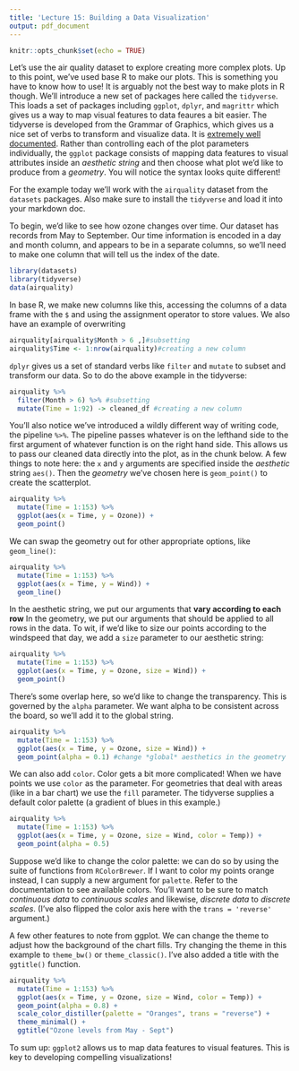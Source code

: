 ```yaml
---
title: 'Lecture 15: Building a Data Visualization'
output: pdf_document
---
```


```r
knitr::opts_chunk$set(echo = TRUE)

```


Let's use the air quality dataset to explore creating more complex plots. 
Up to this point, we've used base R to make our plots. This is something you have to know how to use! It is arguably not the best way to make plots in R though.
We'll introduce a new set of packages here called the `tidyverse`.
This loads a set of packages including `ggplot`, `dplyr`, and `magrittr` which gives us a way to map visual features to data feaures a bit easier. 
The tidyverse is developed from the Grammar of Graphics, which gives us a nice set of verbs to transform and visualize data. It is [extremely well documented](https://ggplot2.tidyverse.org/).
Rather than controlling each of the plot parameters individually, the `ggplot` package 
consists of mapping data features to visual attributes inside an *aesthetic string* and then choose what plot we'd like to produce from a *geometry*.
You will notice the syntax looks quite different! 

For the example today we'll work with the `airquality` dataset from the `datasets` packages. Also make sure to install the `tidyverse` and load it into your markdown doc.

To begin, we'd like to see how ozone changes over time. Our dataset has records from May to September. Our time information is encoded in a day and month column, and appears to be in a separate columns, so we'll need to make one column that will tell us the index of the date.

```r
library(datasets)
library(tidyverse)
data(airquality)
```

In base R, we make new columns like this, accessing the columns of a data frame with the `$` and using the assignment operator to store values. We also have an example of overwriting

```r
airquality[airquality$Month > 6 ,]#subsetting
airquality$Time <- 1:nrow(airquality)#creating a new column
```

`dplyr` gives us a set of standard verbs like `filter` and `mutate` to subset and transform our data. So to do the above example in the tidyverse: 

```r
airquality %>% 
  filter(Month > 6) %>% #subsetting
  mutate(Time = 1:92) -> cleaned_df #creating a new column
```

You'll also notice we've introduced a wildly different way of writing code, the pipeline `%>%`. The pipeline passes whatever is on the lefthand side to the first argument of whatever function is on the right hand side. This allows us to pass our cleaned data directly into the plot, as in the chunk below. A few things to note here: the `x` and `y` arguments are specified inside the *aesthetic* string `aes()`. Then the *geometry* we've chosen here is `geom_point()` to create the scatterplot.

```r
airquality %>% 
  mutate(Time = 1:153) %>% 
  ggplot(aes(x = Time, y = Ozone)) + 
  geom_point()
```

We can swap the geometry out for other appropriate options, like `geom_line()`:

```r
airquality %>% 
  mutate(Time = 1:153) %>% 
  ggplot(aes(x = Time, y = Wind)) + 
  geom_line() 
```

In the aesthetic string, we put our arguments that **vary according to each row**
In the geometry, we put our arguments that should be applied to all rows in the data. To wit, if we'd like to size our points according to the windspeed that day, we add a `size` parameter to our aesthetic string: 

```r
airquality %>% 
  mutate(Time = 1:153) %>% 
  ggplot(aes(x = Time, y = Ozone, size = Wind)) + 
  geom_point()
```

There's some overlap here, so we'd like to change the transparency. This is governed by the `alpha` parameter. We want alpha to be consistent across the board, so we'll add it to the global string. 

```r
airquality %>% 
  mutate(Time = 1:153) %>% 
  ggplot(aes(x = Time, y = Ozone, size = Wind)) + 
  geom_point(alpha = 0.1) #change *global* aesthetics in the geometry
```

We can also add `color`. Color gets a bit more complicated! When we have points we use `color` as the parameter. For geometries that deal with areas (like in a bar chart) we use the `fill` parameter. The tidyverse supplies a default color palette (a gradient of blues in this example.)

```r
airquality %>% 
  mutate(Time = 1:153) %>% 
  ggplot(aes(x = Time, y = Ozone, size = Wind, color = Temp)) + 
  geom_point(alpha = 0.5)
```

Suppose we'd like to change the color palette: we can do so by using the suite of functions from `RColorBrewer`. If I want to color my points orange instead, I can supply a new argument for `palette`. Refer to the documentation to see available colors. You'll want to be sure to match *continuous data* to *continuous scales* and likewise, *discrete data* to *discrete scales*. (I've also flipped the color axis here with the `trans = 'reverse'` argument.)

A few other features to note from ggplot. We can change the theme to adjust how the background of the chart fills. Try changing the theme in this example to `theme_bw()` or `theme_classic()`. I've also added a title with the `ggtitle()` function. 

```r
airquality %>% 
  mutate(Time = 1:153) %>% 
  ggplot(aes(x = Time, y = Ozone, size = Wind, color = Temp)) + 
  geom_point(alpha = 0.8) + 
  scale_color_distiller(palette = "Oranges", trans = "reverse") + 
  theme_minimal() + 
  ggtitle("Ozone levels from May - Sept")
```

To sum up: `ggplot2` allows us to map data features to visual features. This is key to developing compelling visualizations!


